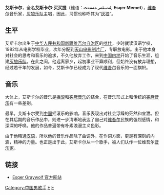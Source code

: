 {{Unreferenced|time=2018-07-04T21:04:53+00:00}}
'''艾斯卡尔'''，全名'''艾斯卡尔·买买提'''（维语：'''ئەسقەر مەمەت, Esqer Memet'''），[[维吾尔|维吾尔]]音乐家，[[灰狼乐队|灰狼乐队]]主唱，因此，习惯也称呼其为“[[灰狼|灰狼]]”。

==生平==
艾斯卡尔出生于[[中华人民共和国|中华人民共和国]][[新疆维吾尔自治区|新疆维吾尔自治区]]的[[喀什|喀什]]，少时就读汉语学校，1982年从电影学校毕业，次年分配到[[天山电影制片厂|天山电影制片厂]]，专职放电影。出于他本身对社会的思考和音乐的追求，不久他放弃工作，来到[[中国|中国]][[内地|内地]]开始了音乐生涯，组建[[灰狼乐队|灰狼乐队]]。在此之间，他远离家乡，起初事业不算顺利，但始终没有放弃理想，经过若干年的发展，如今，艾斯卡尔已经成为了现代[[维吾尔|维吾尔]]音乐的一面旗帜。

==音乐==
大体上，艾斯卡尔的音乐是[[摇滚|摇滚]]和[[突厥音乐|突厥音乐]]的结合，在音乐形式上和传统的[[突厥音乐|突厥音乐]]有一些差别。

最早，艾斯卡尔受到[[中国|中国]]摇滚乐的影响，音乐表现出对社会浮躁的茫然和宣泄。但在其后期的音乐作品中，则进一步清晰地表达了自己对[[维吾尔|维吾尔]]民族的强烈感情，和深深的呼唤。他的作品普遍带有朴素浪漫主义色彩。

由于他精通[[汉语|汉语]]，所以他的音乐作品除了曲调外，在作词方面，更是有深刻的内涵，精神的力量。也正是出于此，艾斯卡尔从一个歌手，被人们认作一位维吾尔[[音乐家|音乐家]]。

==链接==
*[https://web.archive.org/web/20070122220634/http://www.askar-greywolf.com/ Esqer Graywolf 官方网站]

{{维吾尔人小作品}}
[[Category:中国男歌手|Category:中国男歌手]]
[[Category:中华人民共和国维吾尔族音乐家|E]]
[[Category:喀什人|E]]
